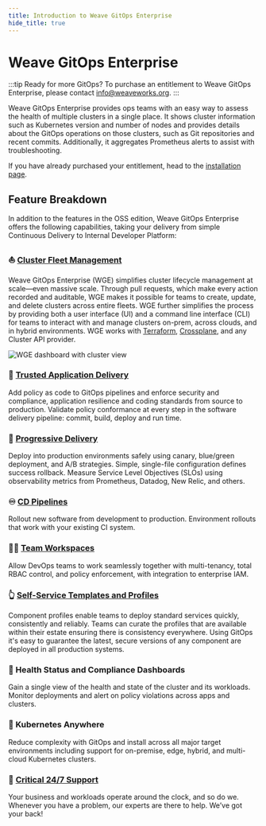 ```yaml
---
title: Introduction to Weave GitOps Enterprise
hide_title: true
---
```


# Weave GitOps Enterprise <TierLabel tiers="Enterprise" />

:::tip Ready for more GitOps?
To purchase an entitlement to Weave GitOps Enterprise, please contact [info@weaveworks.org](mailto:info@weaveworks.org).
:::

Weave GitOps Enterprise provides ops teams with an easy way to assess the
health of multiple clusters in a single place. It shows cluster information such as
Kubernetes version and number of nodes and provides details about the GitOps operations
on those clusters, such as Git repositories and recent commits. Additionally, it
aggregates Prometheus alerts to assist with troubleshooting.

If you have already purchased your entitlement, head to the [installation page](./install-enterprise.mdx).

## Feature Breakdown

In addition to the features in the OSS edition, Weave GitOps Enterprise
offers the following capabilities, taking your delivery from simple Continuous Delivery to Internal Developer Platform:

### :boat: [Cluster Fleet Management](../../cluster-management/cluster-management-intro.mdx)
Weave GitOps Enterprise (WGE) simplifies cluster lifecycle management at scale—even massive scale. Through pull requests, which make every action recorded and auditable, WGE makes it possible for teams to create, update, and delete clusters across entire fleets. WGE further simplifies the process by providing both a user interface (UI) and a command line interface (CLI) for teams to interact with and manage clusters on-prem, across clouds, and in hybrid environments. WGE works with [Terraform](https://www.weave.works/blog/extending-gitops-beyond-kubernetes-with-terraform), [Crossplane](https://www.weave.works/blog/gitops-goes-beyond-kubernetes-with-weave-gitops-upbound-s-universal-crossplane), and any Cluster API provider.

![WGE dashboard with cluster view](/img/wge-dashboard-dark-mode.png)

### :closed_lock_with_key: [Trusted Application Delivery](../../policy/intro.mdx)
Add policy as code to GitOps pipelines and enforce security and compliance,
application resilience and coding standards from source to production.
Validate policy conformance at every step in the software delivery pipeline:
commit, build, deploy and run time.

### :truck: [Progressive Delivery](../../guides/delivery.mdx)
Deploy into production environments safely using canary, blue/green deployment, and A/B
strategies. Simple, single-file configuration defines success rollback. Measure Service Level Objectives (SLOs)
using observability metrics from Prometheus, Datadog, New Relic, and others.

### :infinity: [CD Pipelines](../../pipelines/intro.mdx)
Rollout new software from development to production.
Environment rollouts that work with your existing CI system.

### :factory_worker: [Team Workspaces](../../workspaces/intro.mdx)
Allow DevOps teams to work seamlessly together with multi-tenancy,
total RBAC control, and policy enforcement, with integration to enterprise IAM.

### :point_up_2: [Self-Service Templates and Profiles](../../gitops-templates/intro.mdx)
Component profiles enable teams to deploy standard services quickly,
consistently and reliably. Teams can curate the profiles that are available
within their estate ensuring there is consistency everywhere. Using GitOps
it's easy to guarantee the latest, secure versions of any component are
deployed in all production systems.

### :sparkling_heart: Health Status and Compliance Dashboards
Gain a single view of the health and state of the cluster and its workloads.
Monitor deployments and alert on policy violations across apps and clusters.

### :compass: Kubernetes Anywhere
Reduce complexity with GitOps and install across all major target environments
including support for on-premise, edge, hybrid, and multi-cloud Kubernetes clusters.

### :bell: [Critical 24/7 Support](/help-and-support/)
Your business and workloads operate around the clock, and so do we.
Whenever you have a problem, our experts are there to help. We’ve got your back!
